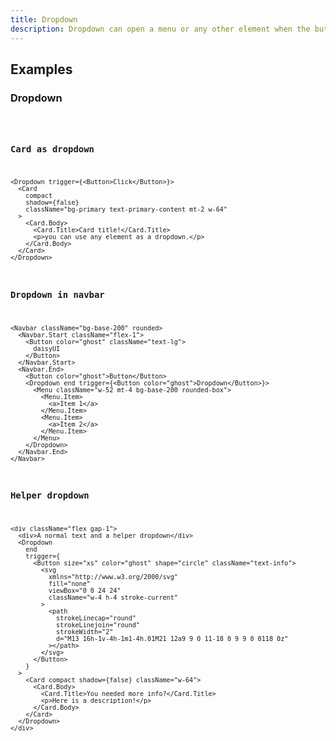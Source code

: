 ```yaml
---
title: Dropdown
description: Dropdown can open a menu or any other element when the button is clicked.
---
```


## Examples

### Dropdown

<code src="./demo/basic.tsx" />

### Card as dropdown

```tsx live
<Dropdown trigger={<Button>Click</Button>}>
  <Card
    compact
    shadow={false}
    className="bg-primary text-primary-content mt-2 w-64"
  >
    <Card.Body>
      <Card.Title>Card title!</Card.Title>
      <p>you can use any element as a dropdown.</p>
    </Card.Body>
  </Card>
</Dropdown>
```

### Dropdown in navbar

```tsx live
<Navbar className="bg-base-200" rounded>
  <Navbar.Start className="flex-1">
    <Button color="ghost" className="text-lg">
      daisyUI
    </Button>
  </Navbar.Start>
  <Navbar.End>
    <Button color="ghost">Button</Button>
    <Dropdown end trigger={<Button color="ghost">Dropdown</Button>}>
      <Menu className="w-52 mt-4 bg-base-200 rounded-box">
        <Menu.Item>
          <a>Item 1</a>
        </Menu.Item>
        <Menu.Item>
          <a>Item 2</a>
        </Menu.Item>
      </Menu>
    </Dropdown>
  </Navbar.End>
</Navbar>
```

### Helper dropdown

```tsx live
<div className="flex gap-1">
  <div>A normal text and a helper dropdown</div>
  <Dropdown
    end
    trigger={
      <Button size="xs" color="ghost" shape="circle" className="text-info">
        <svg
          xmlns="http://www.w3.org/2000/svg"
          fill="none"
          viewBox="0 0 24 24"
          className="w-4 h-4 stroke-current"
        >
          <path
            strokeLinecap="round"
            strokeLinejoin="round"
            strokeWidth="2"
            d="M13 16h-1v-4h-1m1-4h.01M21 12a9 9 0 11-18 0 9 9 0 0118 0z"
          ></path>
        </svg>
      </Button>
    }
  >
    <Card compact shadow={false} className="w-64">
      <Card.Body>
        <Card.Title>You needed more info?</Card.Title>
        <p>Here is a description!</p>
      </Card.Body>
    </Card>
  </Dropdown>
</div>
```

